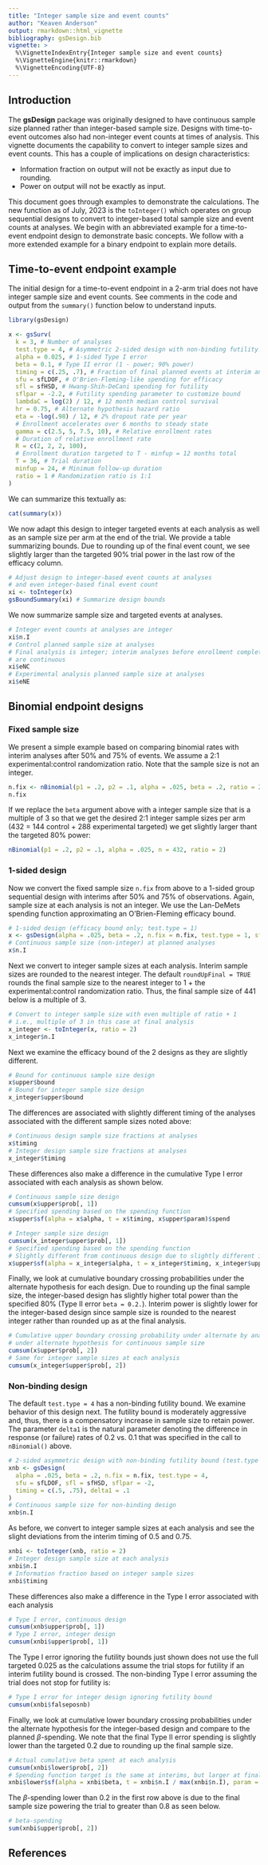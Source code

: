 ---
title: "Integer sample size and event counts"
author: "Keaven Anderson"
output: rmarkdown::html_vignette
bibliography: gsDesign.bib
vignette: >
  %\VignetteIndexEntry{Integer sample size and event counts}
  %\VignetteEngine{knitr::rmarkdown}
  %\VignetteEncoding{UTF-8}
---

## Introduction

The **gsDesign** package was originally designed to have continuous sample size planned rather than integer-based sample size.
Designs with time-to-event outcomes also had non-integer event counts at times of analysis.
This vignette  documents the capability to convert to integer sample sizes and event counts.
This has a couple of implications on design characteristics:

- Information fraction on output will not be exactly as input due to rounding.
- Power on output will not be exactly as input.

This document goes through examples to demonstrate the calculations.
The new function as of July, 2023 is the `toInteger()` which operates on group sequential designs to convert to integer-based total sample size and event counts at analyses.
We begin with an abbreviated example for a time-to-event endpoint design to demonstrate basic concepts.
We follow with a more extended example for a binary endpoint to explain more details.

## Time-to-event endpoint example

The initial design for a time-to-event endpoint in a 2-arm trial does not have integer sample size and event counts.
See comments in the code and output from the `summary()` function below to understand inputs.

```{r}
library(gsDesign)

x <- gsSurv(
  k = 3, # Number of analyses
  test.type = 4, # Asymmetric 2-sided design with non-binding futility bound
  alpha = 0.025, # 1-sided Type I error
  beta = 0.1, # Type II error (1 - power; 90% power)
  timing = c(.25, .7), # Fraction of final planned events at interim analyses
  sfu = sfLDOF, # O'Brien-Fleming-like spending for efficacy
  sfl = sfHSD, # Hwang-Shih-DeCani spending for futility
  sflpar = -2.2, # Futility spending parameter to customize bound
  lambdaC = log(2) / 12, # 12 month median control survival
  hr = 0.75, # Alternate hypothesis hazard ratio
  eta = -log(.98) / 12, # 2% dropout rate per year
  # Enrollment accelerates over 6 months to steady state
  gamma = c(2.5, 5, 7.5, 10), # Relative enrollment rates
  # Duration of relative enrollment rate
  R = c(2, 2, 2, 100),
  # Enrollment duration targeted to T - minfup = 12 months total
  T = 36, # Trial duration
  minfup = 24, # Minimum follow-up duration
  ratio = 1 # Randomization ratio is 1:1
)
```

We can summarize this textually as:

```{r, results='asis'}
cat(summary(x))
```

We now adapt this design to integer targeted events at each analysis as well as an sample size per arm at the end of the trial.
We provide a table summarizing bounds.
Due to rounding up of the final event count, we see slightly larger than the targeted 90% trial power in the last row of the efficacy column.

```{r}
# Adjust design to integer-based event counts at analyses
# and even integer-based final event count
xi <- toInteger(x)
gsBoundSummary(xi) # Summarize design bounds
```

We now summarize sample size and targeted events at analyses.

```{r}
# Integer event counts at analyses are integer
xi$n.I
# Control planned sample size at analyses
# Final analysis is integer; interim analyses before enrollment completion
# are continuous
xi$eNC
# Experimental analysis planned sample size at analyses
xi$eNE
```


## Binomial endpoint designs

### Fixed sample size

We present a simple example based on comparing binomial rates with interim analyses after 50% and 75% of events. We assume a 2:1 experimental:control randomization ratio. Note that the sample size is not an integer.

```{r}
n.fix <- nBinomial(p1 = .2, p2 = .1, alpha = .025, beta = .2, ratio = 2)
n.fix
```
If we replace the `beta` argument above with a integer sample size that is a multiple of 3 so that we get the desired 2:1 integer sample sizes per arm (432 = 144 control + 288 experimental targeted) we get slightly larger thant the targeted 80% power:

```{r}
nBinomial(p1 = .2, p2 = .1, alpha = .025, n = 432, ratio = 2)
```

### 1-sided design

Now we convert the fixed sample size `n.fix` from above to a 1-sided group sequential design  with interims after 50% and 75% of observations. Again, sample size at each analysis is not an integer. We use the Lan-DeMets spending function approximating an O'Brien-Fleming efficacy bound.

```{r}
# 1-sided design (efficacy bound only; test.type = 1)
x <- gsDesign(alpha = .025, beta = .2, n.fix = n.fix, test.type = 1, sfu = sfLDOF, timing = c(.5, .75))
# Continuous sample size (non-integer) at planned analyses
x$n.I
```
Next we convert to integer sample sizes at each analysis. Interim sample sizes are rounded to the nearest integer.
The default `roundUpFinal = TRUE` rounds the final sample size to the nearest integer to 1 + the experimental:control randomization ratio. Thus, the final sample size of 441 below is a multiple of 3.

```{r}
# Convert to integer sample size with even multiple of ratio + 1
# i.e., multiple of 3 in this case at final analysis
x_integer <- toInteger(x, ratio = 2)
x_integer$n.I
```

Next we examine the efficacy bound of the 2 designs as they are slightly different.

```{r}
# Bound for continuous sample size design
x$upper$bound
# Bound for integer sample size design
x_integer$upper$bound
```

The differences are associated with slightly different timing of the analyses associated with the different sample sizes noted above:

```{r}
# Continuous design sample size fractions at analyses
x$timing
# Integer design sample size fractions at analyses
x_integer$timing
```

These differences also make a difference in the cumulative Type I error associated with each analysis as shown below.


```{r}
# Continuous sample size design
cumsum(x$upper$prob[, 1])
# Specified spending based on the spending function
x$upper$sf(alpha = x$alpha, t = x$timing, x$upper$param)$spend
```

```{r}
# Integer sample size design
cumsum(x_integer$upper$prob[, 1])
# Specified spending based on the spending function
# Slightly different from continuous design due to slightly different information fraction
x$upper$sf(alpha = x_integer$alpha, t = x_integer$timing, x_integer$upper$param)$spend
```
Finally, we look at cumulative boundary crossing probabilities under the alternate hypothesis for each design.
Due to rounding up the final sample size, the integer-based design has slightly higher total power than the specified 80% (Type II error `beta = 0.2.`).
Interim power is slightly lower for the integer-based design since sample size is rounded to the nearest integer rather than rounded up as at the final analysis.

```{r}
# Cumulative upper boundary crossing probability under alternate by analysis
# under alternate hypothesis for continuous sample size
cumsum(x$upper$prob[, 2])
# Same for integer sample sizes at each analysis
cumsum(x_integer$upper$prob[, 2])
```

### Non-binding design

The default `test.type = 4` has a non-binding futility bound. We examine behavior of this design next.
The futility bound is moderately aggressive and, thus, there is a compensatory increase in sample size to retain power.
The parameter `delta1` is the natural parameter denoting the difference in response (or failure) rates of 0.2 vs. 0.1 that was specified in the call to `nBinomial()` above.

```{r}
# 2-sided asymmetric design with non-binding futility bound (test.type = 4)
xnb <- gsDesign(
  alpha = .025, beta = .2, n.fix = n.fix, test.type = 4,
  sfu = sfLDOF, sfl = sfHSD, sflpar = -2,
  timing = c(.5, .75), delta1 = .1
)
# Continuous sample size for non-binding design
xnb$n.I
```

As before, we convert to integer sample sizes at each analysis and see the slight deviations from the interim timing of 0.5 and 0.75.

```{r}
xnbi <- toInteger(xnb, ratio = 2)
# Integer design sample size at each analysis
xnbi$n.I
# Information fraction based on integer sample sizes
xnbi$timing
```

These differences also make a difference in the Type I error associated with each analysis

```{r}
# Type I error, continuous design
cumsum(xnb$upper$prob[, 1])
# Type I error, integer design
cumsum(xnbi$upper$prob[, 1])
```

The Type I error ignoring the futility bounds just shown does not use the full targeted 0.025 as the calculations assume the trial stops for futility if an interim futility bound is crossed.
The non-binding Type I error assuming the trial does not stop for futility is:

```{r}
# Type I error for integer design ignoring futility bound
cumsum(xnbi$falseposnb)
```

Finally, we look at cumulative lower boundary crossing probabilities under the alternate hypothesis for the integer-based design and compare to the planned $\beta$-spending.
We note that the final Type II error spending is slightly lower than the targeted 0.2 due to rounding up the final sample size.

```{r}
# Actual cumulative beta spent at each analysis
cumsum(xnbi$lower$prob[, 2])
# Spending function target is the same at interims, but larger at final
xnbi$lower$sf(alpha = xnbi$beta, t = xnbi$n.I / max(xnbi$n.I), param = xnbi$lower$param)$spend
```

The $\beta$-spending lower than 0.2 in the first row above is due to the final sample size powering the trial to greater than 0.8 as seen below.

```{r}
# beta-spending
sum(xnbi$upper$prob[, 2])
```

## References

